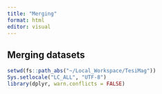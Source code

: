 ```yaml
---
title: "Merging"
format: html
editor: visual
---
```


## Merging datasets

```r
setwd(fs::path_abs("~/Local_Workspace/TesiMag"))
Sys.setlocale("LC_ALL", "UTF-8")
library(dplyr, warn.conflicts = FALSE)
```
